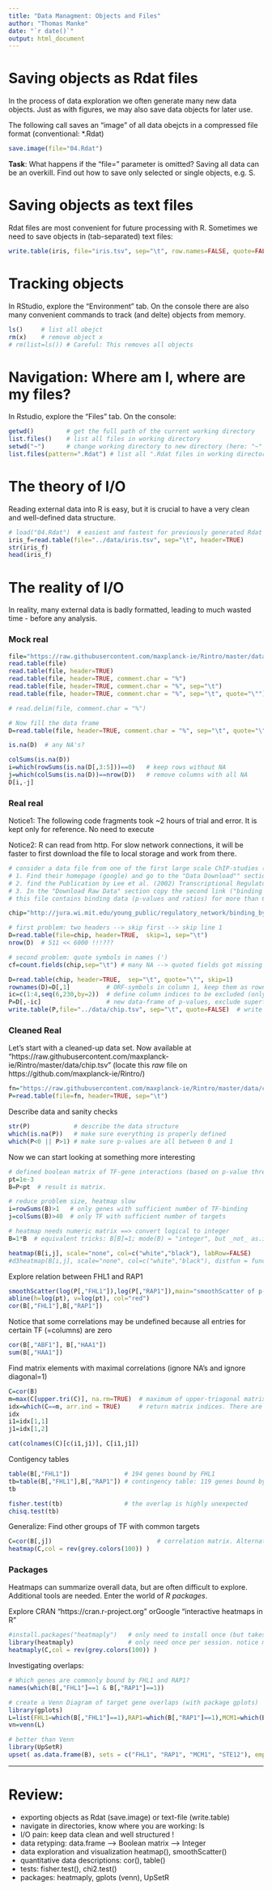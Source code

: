 ```yaml
---
title: "Data Managment: Objects and Files"
author: "Thomas Manke"
date: "`r date()`"
output: html_document
---
```


# Saving objects as Rdat files
In the process of data exploration we often generate many new data objects. Just as with figures, we may also save data objects for later use. 

The following call saves an "image" of all data obejcts in a compressed file format (conventional: *.Rdat)
```r
save.image(file="04.Rdat") 
```

**Task**: What happens if the "file=" parameter is omitted? Saving all data can be an overkill. Find out how to save only selected or single objects, e.g. S.

# Saving objects as text files
Rdat files are most convenient for future processing with R.
Sometimes we need to save objects in (tab-separated) text files:
```r
write.table(iris, file="iris.tsv", sep="\t", row.names=FALSE, quote=FALSE)
```

# Tracking objects
In RStudio, explore the "Environment" tab. On the console there are also many convenient commands to track (and delte) objects from memory.
```r
ls()     # list all obejct
rm(x)    # remove object x
# rm(list=ls()) # Careful: This removes all objects
```

# Navigation: Where am I, where are my files?
In Rstudio, explore the "Files" tab. On the console:
```r
getwd()         # get the full path of the current working directory
list.files()    # list all files in working directory
setwd("~")      # change working directory to new directory (here: "~" = home)
list.files(pattern=".Rdat") # list all ".Rdat files in working directory  
```

# The theory of I/O
Reading external data into R is easy, but it is crucial to have a very clean and well-defined data structure. 
```r
# load("04.Rdat")  # easiest and fastest for previously generated Rdat files
iris_f=read.table(file="../data/iris.tsv", sep="\t", header=TRUE)
str(iris_f)
head(iris_f)
```

# The reality of I/O
In reality, many external data is badly formatted, leading to much wasted time - before any analysis. 


### Mock real
```r
file="https://raw.githubusercontent.com/maxplanck-ie/Rintro/master/data/GeneList.tsv"  # locate at github https://github.com/maxplanck-ie/Rintro
read.table(file) 
read.table(file, header=TRUE)                                            # watch out for headers
read.table(file, header=TRUE, comment.char = "%")                        # comment lines
read.table(file, header=TRUE, comment.char = "%", sep="\t")              # separators
read.table(file, header=TRUE, comment.char = "%", sep="\t", quote="\"")  # quote character. What is the default?

# read.delim(file, comment.char = "%")                                   # alternative with certain options in place

# Now fill the data frame
D=read.table(file, header=TRUE, comment.char = "%", sep="\t", quote="\"")

is.na(D)  # any NA's?

colSums(is.na(D))
i=which(rowSums(is.na(D[,3:5]))==0)   # keep rows without NA
j=which(colSums(is.na(D))==nrow(D))   # remove columns with all NA
D[i,-j]
```

### Real real
Notice1: The following code fragments took ~2 hours of trial and error. It is kept only for reference. No need to execute

Notice2: R can read from http. For slow network connections, it will be faster to first download the file to local storage and work from there.


```r
# consider a data file from one of the first large scale ChIP-studies (Rick Young lab: yeast)
# 1. Find their homepage (google) and go to the "Data Download"" section.
# 2. find the Publication by Lee et al. (2002) Transcriptional Regulatory Networks in Saccharomyces cerevisea.
# 3. In the "Download Raw Data" section copy the second link ("binding of regulators to genes (text file)"
# this file contains binding data (p-values and ratios) for more than 6000 yeast genes and 113 yeast transcription factors

chip="http://jura.wi.mit.edu/young_public/regulatory_network/binding_by_gene.tsv"

# first problem: two headers --> skip first --> skip line 1
D=read.table(file=chip, header=TRUE,  skip=1, sep="\t")
nrow(D)  # 511 << 6000 !!!???

# second problem: quote symbols in names (')
cf=count.fields(chip,sep="\t") # many NA --> quoted fields got missing

D=read.table(chip, header=TRUE,  sep="\t", quote="\"", skip=1)
rownames(D)=D[,1]          # ORF-symbols in column 1, keep them as rownames 
ic=c(1:4,seq(6,230,by=2))  # define column indices to be excluded (only keep p-values)
P=D[,-ic]                  # new data-frame of p-values, exclude superfluous columns and ratios
write.table(P,file="../data/chip.tsv", sep="\t", quote=FALSE)  # write p-values to file
```

### Cleaned Real
Let's start with a cleaned-up data set. Now available at "https://raw.githubusercontent.com/maxplanck-ie/Rintro/master/data/chip.tsv"
(locate this *raw* file on https://github.com/maxplanck-ie/Rintro/)

```r
fn="https://raw.githubusercontent.com/maxplanck-ie/Rintro/master/data/chip.tsv"  # remote filename
P=read.table(file=fn, header=TRUE, sep="\t")
```

Describe data and sanity checks
```r
str(P)            # describe the data structure
which(is.na(P))   # make sure everything is properly defined
which(P<0 || P>1) # make sure p-values are all between 0 and 1
```

Now we can start looking at something more interesting
```r
# defined boolean matrix of TF-gene interactions (based on p-value threshold)
pt=1e-3
B=P<pt  # result is matrix.

# reduce problem size, heatmap slow
i=rowSums(B)>1   # only genes with sufficient number of TF-binding
j=colSums(B)>40  # only TF with sufficient number of targets

# heatmap needs numeric matrix ==> convert logical to integer 
B=1*B  # equivalent tricks: B[B]=1; mode(B) = "integer", but _not_ as.integer(B)  # strips attributes, i.e. dimensionsas

heatmap(B[i,j], scale="none", col=c("white","black"), labRow=FALSE)
#d3heatmap(B[i,j], scale="none", col=c("white","black"), distfun = function(c) dist(c, method="binary"))
```

Explore relation between FHL1 and RAP1
```r
smoothScatter(log(P[,"FHL1"]),log(P[,"RAP1"]),main="smoothScatter of p-values")  # scatterplot of log(p-values) for two TF 
abline(h=log(pt), v=log(pt), col="red")                                          # "arbitrary" thresholds
cor(B[,"FHL1"],B[,"RAP1"])                                                       # Phi-coefficient = Pearson CC for binary variables
```

Notice that some correlations may be undefined because all entries for certain TF (=columns) are zero
```r
cor(B[,"ABF1"], B[,"HAA1"]) 
sum(B[,"HAA1"])
```

Find matrix elements with maximal correlations (ignore NA's and ignore diagonal=1)
```r
C=cor(B)
m=max(C[upper.tri(C)], na.rm=TRUE)  # maximum of upper-triagonal matrix. Ignore NA for maximum
idx=which(C==m, arr.ind = TRUE)     # return matrix indices. There are two index pairs  because C is symmetric.
idx
i1=idx[1,1]
j1=idx[1,2]

cat(colnames(C)[c(i1,j1)], C[i1,j1])
```

Contigency tables
```r
table(B[,"FHL1"])               # 194 genes bound by FHL1
tb=table(B[,"FHL1"],B[,"RAP1"]) # contingency table: 119 genes bound by FHL1 and RAP1
tb

fisher.test(tb)                 # the overlap is highly unexpected
chisq.test(tb)
```

Generalize: Find other groups of TF with common targets 
```r
C=cor(B[,j])                             # correlation matrix. Alternative: C=cor(log(P+eps))
heatmap(C,col = rev(grey.colors(100)) ) 
```

### Packages
Heatmaps can summarize overall data, but are often difficult to explore.
Additional tools are needed. Enter the world of *R packages*.

Explore CRAN "https://cran.r-project.org" orGoogle "interactive heatmaps in R"
```r
#install.packages("heatmaply")   # only need to install once (but takes some time: ~10min)
library(heatmaply)               # only need once per session. notice messages and warnings
heatmaply(C,col = rev(grey.colors(100)) ) 
```

Investigating overlaps:
```r
# Which genes are commonly bound by FHL1 and RAP1?
names(which(B[,"FHL1"]==1 & B[,"RAP1"]==1))

# create a Venn Diagram of target gene overlaps (with package gplots)
library(gplots)
L=list(FHL1=which(B[,"FHL1"]==1),RAP1=which(B[,"RAP1"]==1),MCM1=which(B[,"MCM1"]==1), STE12=which(B[,"STE12"]==1) )
vn=venn(L)

# better than Venn
library(UpSetR)
upset( as.data.frame(B), sets = c("FHL1", "RAP1", "MCM1", "STE12"), empty.intersections = TRUE )
```

***

# Review:

* exporting objects as Rdat (save.image) or text-file (write.table)
* navigate in directories, know where you are working: ls
* I/O pain: keep data clean and well structured !
* data retyping: data.frame --> Boolean matrix --> Integer
* data exploration and visualization heatmap(), smoothScatter()
* quantitative data descriptions: cor(), table()
* tests: fisher.test(), chi2.test()
* packages: heatmaply, gplots (venn), UpSetR

